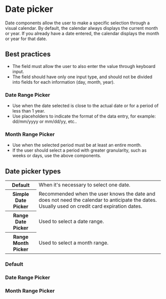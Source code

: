
# Date picker

Date components allow the user to make a specific selection through a visual calendar. By default, the calendar always displays the current month or year. If you already have a date entered, the calendar displays the month or year for that date.

## Best practices

- The field must allow the user to also enter the value through keyboard input.
- The field should have only one input type, and should not be divided into fields for each information (day, month, year).

### Date Range Picker

- Use when the date selected is close to the actual date or for a period of less than 1 year.
- Use placeholders to indicate the format of the data entry, for example: dd/mm/yyyy or mm/dd/yy, etc..

### Month Range Picker

- Use when the selected period must be at least an entire month.
- If the user should select a period with greater granularity, such as weeks or days, use the above components.

## Date picker types

<table>
  <tbody>
    <tr>
      <th width={160}>Default</th>
      <td>When it's necessary to select one date.</td>
    </tr>
    <tr>
      <th>Simple Date Picker</th>
      <td>
        Recommended when the user knows the date and does not need the calendar to anticipate the dates. Usually used on
        credit card expiration dates.
      </td>
    </tr>
    <tr>
      <th>Range Date Picker</th>
      <td>Used to select a date range.</td>
    </tr>
    <tr>
      <th>Range Month Picker</th>
      <td>Used to select a month range.</td>
    </tr>
  </tbody>
</table>

### Default

<Demo src='pages/components/date-picker/DatePickerExample' />

### Date Range Picker

<Demo src='pages/components/date-picker/DateRangePickerExample' />

### Month Range Picker

<Demo src='pages/components/date-picker/MonthRangePickerDefault' />
